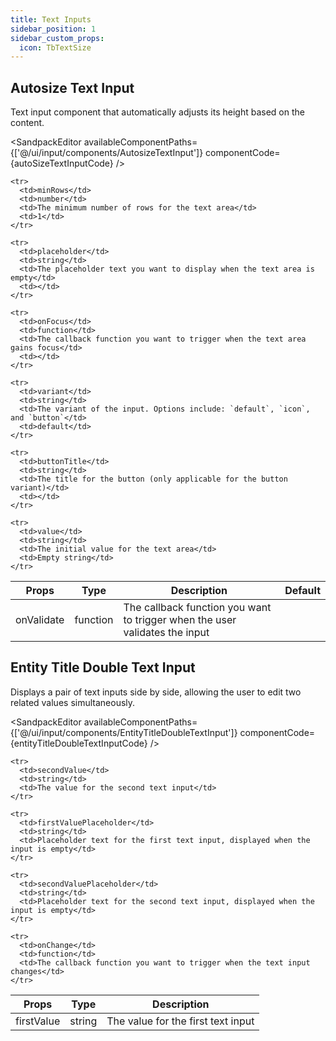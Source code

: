 ```yaml
---
title: Text Inputs
sidebar_position: 1
sidebar_custom_props:
  icon: TbTextSize
---
```




## Autosize Text Input 

Text input component that automatically adjusts its height based on the content.

<Tabs>
<TabItem value="usage" label="Usage" default>

<SandpackEditor
  availableComponentPaths={['@/ui/input/components/AutosizeTextInput']}
  componentCode={autoSizeTextInputCode} 
/>

</TabItem>

<TabItem value="props" label="Props">

<table>
  <thead>
    <tr>
      <th>Props</th>
      <th>Type</th>
      <th>Description</th>
      <th>Default</th>
    </tr>
  </thead>

  <tbody>
    <tr>
      <td>onValidate</td>
      <td>function</td>
      <td>The callback function you want to trigger when the user validates the input</td>
      <td></td>
    </tr>

    <tr>
      <td>minRows</td>
      <td>number</td>
      <td>The minimum number of rows for the text area</td>
      <td>1</td>
    </tr>

    <tr>
      <td>placeholder</td>
      <td>string</td>
      <td>The placeholder text you want to display when the text area is empty</td>
      <td></td>
    </tr>

    <tr>
      <td>onFocus</td>
      <td>function</td>
      <td>The callback function you want to trigger when the text area gains focus</td>
      <td></td>
    </tr>

    <tr>
      <td>variant</td>
      <td>string</td>
      <td>The variant of the input. Options include: `default`, `icon`, and `button`</td>
      <td>default</td>
    </tr>

    <tr>
      <td>buttonTitle</td>
      <td>string</td>
      <td>The title for the button (only applicable for the button variant)</td>
      <td></td>
    </tr>

    <tr>
      <td>value</td>
      <td>string</td>
      <td>The initial value for the text area</td>
      <td>Empty string</td>
    </tr>

  </tbody>
</table>

</TabItem>

</Tabs>


## Entity Title Double Text Input 

Displays a pair of text inputs side by side, allowing the user to edit two related values simultaneously.

<Tabs>
<TabItem value="usage" label="Usage" default>

<SandpackEditor
  availableComponentPaths={['@/ui/input/components/EntityTitleDoubleTextInput']}
  componentCode={entityTitleDoubleTextInputCode} 
/>

</TabItem>

<TabItem value="props" label="Props">

<table>
  <thead>
    <tr>
      <th>Props</th>
      <th>Type</th>
      <th>Description</th>
    </tr>
  </thead>

  <tbody>
    <tr>
      <td>firstValue</td>
      <td>string</td>
      <td>The value for the first text input</td>
    </tr>

    <tr>
      <td>secondValue</td>
      <td>string</td>
      <td>The value for the second text input</td>
    </tr>

    <tr>
      <td>firstValuePlaceholder</td>
      <td>string</td>
      <td>Placeholder text for the first text input, displayed when the input is empty</td>
    </tr>

    <tr>
      <td>secondValuePlaceholder</td>
      <td>string</td>
      <td>Placeholder text for the second text input, displayed when the input is empty</td>
    </tr>

    <tr>
      <td>onChange</td>
      <td>function</td>
      <td>The callback function you want to trigger when the text input changes</td>
    </tr>

  </tbody>
</table>

</TabItem>

</Tabs>